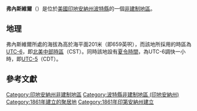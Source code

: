 {{noteTA
|G1=USState
|G2=地名
|G3=Unit
}}
{{Infobox settlement
|official_name            = 弗內斯維爾
|native_name = Furnessville
|settlement_type          = [[非建制地區|非建制地區]]
|image_skyline            = 
|imagesize                = 
|pushpin_map              = USA Indiana
|pushpin_label            = 弗內斯維爾
|pushpin_label_position   = top
|pushpin_map_caption      = 弗內斯維爾在印地安納州的位置
|subdivision_type         = [[世界政區索引|國家]]
|subdivision_type1        = [[美国州份|州份]]
|subdivision_type2        = [[印地安納州行政区划|縣]]
|subdivision_name         = [[美国|美国]]
|subdivision_name1        = [[印地安納州|印地安納州]]
|subdivision_name2        = [[波特縣_(印地安納州)|波特縣]]
|elevation_ft             = 659
|elevation_m              = 201
|area_total_km2           = 
|area_total_sq_mi         = 
|area_land_km2            = 
|area_land_sq_mi          = 
|area_water_km2           = 
|area_water_sq_mi         = 
|population_as_of         = 2010
|population_footnotes     = 
|population_total         = 
|population_metro         = 
|population_density_km2   = auto
|population_density_sq_mi = auto
|timezone                 = [[北美中部时区|CST]]
|utc_offset               = -6
|coordinates              = {{coord|41|39|06|N|86|00|27|W|display=inline,title}}
| coor_pinpoint           = 
| coordinates_footnotes   = 
|timezone_DST             = CDT
|utc_offset_DST           = -5
|postal_code_type         = [[美國郵區編號|郵區編號]]
|postal_code              = 46304
|area_code                = [[北美电话区号219|219]]
|blank_name = [[地名信息系统|GNIS ID]]
|blank_info = 434907<ref name="GNIS">{{cite gnis|434907|Furnessville}}</ref>
}}
'''弗內斯維爾'''（{{lang-en|Furnessville}}）是位於[[美國|美國]][[印地安納州|印地安納州]][[波特縣_(印地安納州)|波特縣]]的一個[[非建制地區|非建制地區]]。

== 地理 ==
弗內斯維爾所處的海拔為高於海平面201米（即659英呎），而該地所採用的時區為[[UTC-6|UTC-6]]，即[[北美中部時區|北美中部時區]]（CST）。同時該地設有[[夏令時間|夏令時間]]，為UTC-6調快一小時，即[[UTC-5|UTC-5]]（CDT）。

== 參考文獻 ==
{{reflist}}

{{波特縣 (印地安納州)}}

{{DEFAULTSORT:Furnessville}}
[[Category:印地安納州非建制地區|Category:印地安納州非建制地區]]
[[Category:波特縣非建制地區_(印地安納州)|Category:波特縣非建制地區 (印地安納州)]]
[[Category:1861年建立的聚居地|Category:1861年建立的聚居地]]
[[Category:1861年印第安納州建立|Category:1861年印第安納州建立]]

{{Indiana-geo-stub}}